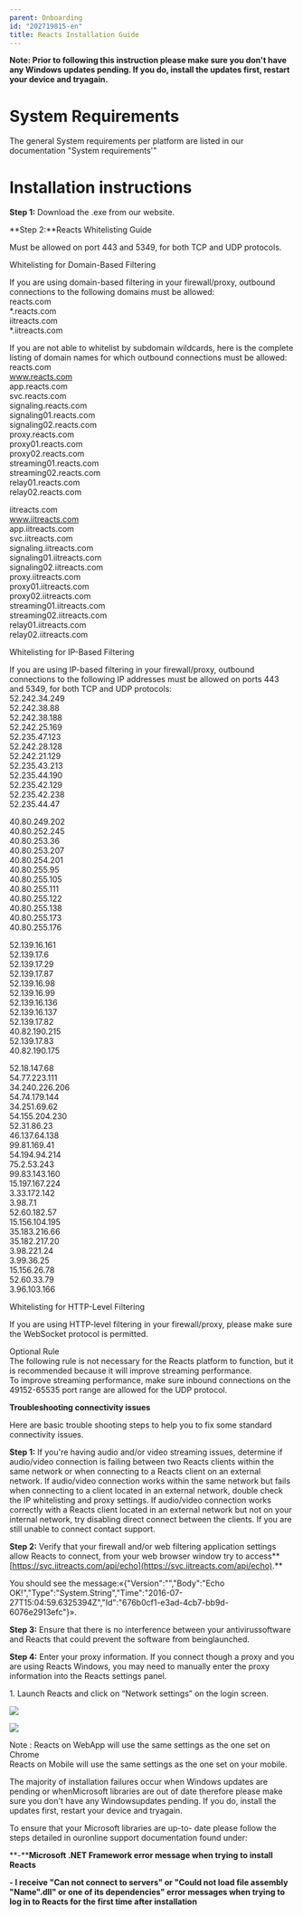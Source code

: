 ```yaml
---
parent: Onboarding
id: "202719815-en"
title: Reacts Installation Guide
---
```

**Note: Prior to following this instruction please make sure you don't have any Windows updates pending. If you do, install the updates first, restart your device and tryagain.**

**System Requirements**
=====================

The general System requirements per platform are listed in our documentation "System requirements'"

**Installation instructions**
=====================================

**Step 1:** Download the .exe from our website.

**Step 2:**Reacts Whitelisting Guide

Must be allowed on port 443 and 5349, for both TCP and UDP protocols.

Whitelisting for Domain-Based Filtering

If you are using domain-based filtering in your firewall/proxy, outbound connections to the following domains must be allowed:  
reacts.com  
\*.reacts.com  
iitreacts.com  
\*.iitreacts.com

If you are not able to whitelist by subdomain wildcards, here is the complete listing of domain names for which outbound connections must be allowed:  
reacts.com  
www.reacts.com  
app.reacts.com  
svc.reacts.com  
signaling.reacts.com  
signaling01.reacts.com  
signaling02.reacts.com  
proxy.reacts.com  
proxy01.reacts.com  
proxy02.reacts.com  
streaming01.reacts.com  
streaming02.reacts.com  
relay01.reacts.com  
relay02.reacts.com

iitreacts.com  
www.iitreacts.com  
app.iitreacts.com  
svc.iitreacts.com  
signaling.iitreacts.com  
signaling01.iitreacts.com  
signaling02.iitreacts.com  
proxy.iitreacts.com  
proxy01.iitreacts.com  
proxy02.iitreacts.com  
streaming01.iitreacts.com  
streaming02.iitreacts.com  
relay01.iitreacts.com  
relay02.iitreacts.com

Whitelisting for IP-Based Filtering

If you are using IP-based filtering in your firewall/proxy, outbound connections to the following IP addresses must be allowed on ports 443 and 5349, for both TCP and UDP protocols:  
52.242.34.249  
52.242.38.88  
52.242.38.188  
52.242.25.169  
52.235.47.123  
52.242.28.128  
52.242.21.129  
52.235.43.213  
52.235.44.190  
52.235.42.129  
52.235.42.238  
52.235.44.47

40.80.249.202  
40.80.252.245  
40.80.253.36  
40.80.253.207  
40.80.254.201  
40.80.255.95  
40.80.255.105  
40.80.255.111  
40.80.255.122  
40.80.255.138  
40.80.255.173  
40.80.255.176

52.139.16.161  
52.139.17.6  
52.139.17.29  
52.139.17.87  
52.139.16.98  
52.139.16.99  
52.139.16.136  
52.139.16.137  
52.139.17.82  
40.82.190.215  
52.139.17.83  
40.82.190.175

52.18.147.68  
54.77.223.111  
34.240.226.206  
54.74.179.144  
34.251.69.62  
54.155.204.230  
52.31.86.23  
46.137.64.138  
99.81.169.41  
54.194.94.214  
75.2.53.243  
99.83.143.160  
15.197.167.224  
3.33.172.142  
3.98.7.1  
52.60.182.57  
15.156.104.195  
35.183.216.66  
35.182.217.20  
3.98.221.24  
3.99.36.25  
15.156.26.78  
52.60.33.79  
3.96.103.166

Whitelisting for HTTP-Level Filtering

If you are using HTTP-level filtering in your firewall/proxy, please make sure the WebSocket protocol is permitted.

Optional Rule  
The following rule is not necessary for the Reacts platform to function, but it is recommended because it will improve streaming performance.  
To improve streaming performance, make sure inbound connections on the 49152-65535 port range are allowed for the UDP protocol.

**Troubleshooting connectivity issues**

Here are basic trouble shooting steps to help you to fix some standard connectivity issues.

**Step 1:** If you're having audio and/or video streaming issues, determine if audio/video connection is failing between two Reacts clients within the same network or when connecting to a Reacts client on an external network.
If audio/video connection works within the same network but fails when connecting to a client located in an external network, double check the IP whitelisting and proxy settings.
If audio/video connection works correctly with a Reacts client located in an external network but not on your internal network, try disabling direct connect between the clients.
If you are still unable to connect contact support.

**Step 2:** Verify that your firewall and/or web filtering application settings allow Reacts to connect, from your web browser window try to access**[https://svc.iitreacts.com/api/echo](https://svc.iitreacts.com/api/echo).**

You should see the message:«{"Version":"","Body":"Echo OK!","Type":"System.String","Time":"2016-07-27T15:04:59.6325394Z","Id":"676b0cf1-e3ad-4cb7-bb9d-6076e2913efc"}».

**Step 3:** Ensure that there is no interference between your antivirussoftware and Reacts that could prevent the software from beinglaunched.

**Step 4:** Enter your proxy information. If you connect though a proxy and you are using Reacts Windows, you may need to manually enter the proxy information into the Reacts settings panel.

1\. Launch Reacts and click on “Network settings” on the login screen.

![](@assets/attachments/2016-09-12_17-00-58.jpg)

![](@assets/attachments/2016-09-12_17-02-32.jpg)

Note : Reacts on WebApp will use the same settings as the one set on Chrome  
Reacts on Mobile will use the same settings as the one set on your mobile.

The majority of installation failures occur when Windows updates are pending or whenMicrosoft libraries are out of date therefore please make sure you don't have any Windowsupdates pending. If you do, install the updates first, restart your device and tryagain.

To ensure that your Microsoft libraries are up-to- date please follow the steps detailed in ouronline support documentation found under:

**-****Microsoft .NET Framework error message when trying to install Reacts**

**- I receive "Can not connect to servers" or "Could not load file assembly "Name".dll" or one of its dependencies" error messages when trying to log in to Reacts for the first time after installation**


